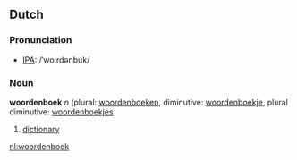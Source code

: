 ==Dutch==
=== Pronunciation ===
*[[w:IPA|IPA]]: /ˈwoːrdənbuk/

=== Noun ===
'''woordenboek''' ''n'' (plural: [[woordenboeken]], diminutive: [[woordenboekje]], plural diminutive: [[woordenboekjes]]

# [[dictionary]]

[[nl:woordenboek]]